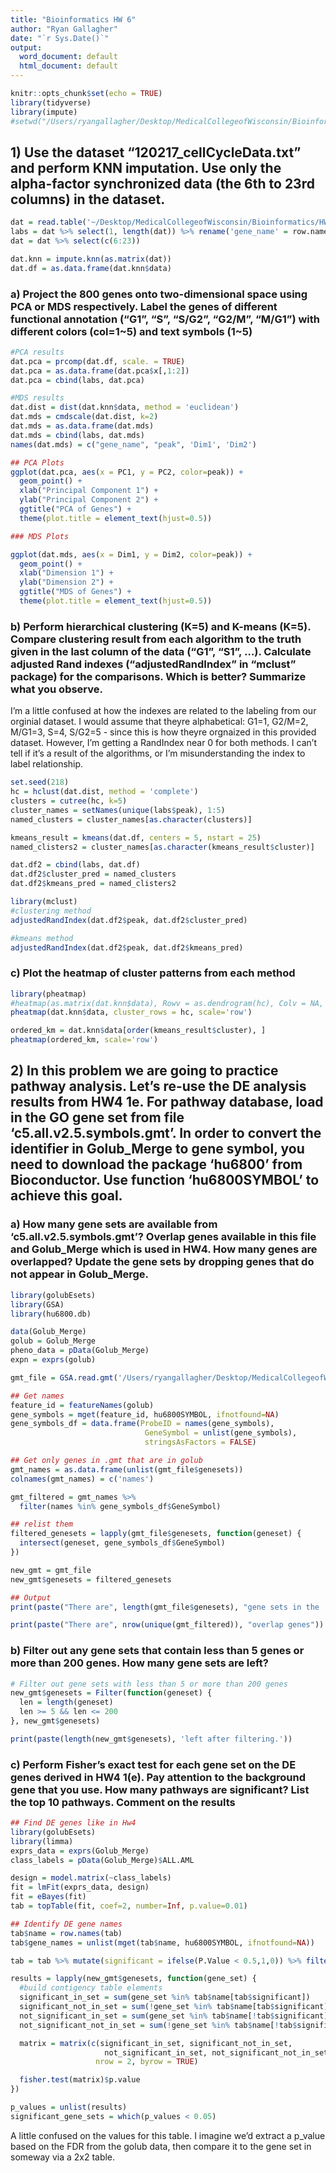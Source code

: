 ```yaml
---
title: "Bioinformatics HW 6"
author: "Ryan Gallagher"
date: "`r Sys.Date()`"
output:
  word_document: default
  html_document: default
---
```


```r
knitr::opts_chunk$set(echo = TRUE)
library(tidyverse)
library(impute)
#setwd("/Users/ryangallagher/Desktop/MedicalCollegeofWisconsin/Bioinformatics/HW6")
```

## 1) Use the dataset "120217_cellCycleData.txt" and perform KNN imputation. Use only the alpha-factor synchronized data (the 6th to 23rd columns) in the dataset.

```r
dat = read.table('~/Desktop/MedicalCollegeofWisconsin/Bioinformatics/HW6/120217_W7_cellCycleData.txt', sep='\t', header=TRUE)
labs = dat %>% select(1, length(dat)) %>% rename('gene_name' = row.names)
dat = dat %>% select(c(6:23))

dat.knn = impute.knn(as.matrix(dat))
dat.df = as.data.frame(dat.knn$data)
```

### a) Project the 800 genes onto two-dimensional space using PCA or MDS respectively. Label the genes of different functional annotation ("G1", "S", "S/G2", "G2/M", "M/G1") with different colors (col=1\~5) and text symbols (1\~5)

```r
#PCA results
dat.pca = prcomp(dat.df, scale. = TRUE)
dat.pca = as.data.frame(dat.pca$x[,1:2])
dat.pca = cbind(labs, dat.pca)

#MDS results
dat.dist = dist(dat.knn$data, method = 'euclidean')
dat.mds = cmdscale(dat.dist, k=2)
dat.mds = as.data.frame(dat.mds)
dat.mds = cbind(labs, dat.mds)
names(dat.mds) = c("gene_name", "peak", 'Dim1', 'Dim2')

```

```r
## PCA Plots
ggplot(dat.pca, aes(x = PC1, y = PC2, color=peak)) +
  geom_point() +
  xlab("Principal Component 1") +
  ylab("Principal Component 2") +
  ggtitle("PCA of Genes") + 
  theme(plot.title = element_text(hjust=0.5))
```

```r
### MDS Plots

ggplot(dat.mds, aes(x = Dim1, y = Dim2, color=peak)) +
  geom_point() +
  xlab("Dimension 1") +
  ylab("Dimension 2") +
  ggtitle("MDS of Genes") +
  theme(plot.title = element_text(hjust=0.5))

```

### b) Perform hierarchical clustering (K=5) and K-means (K=5). Compare clustering result from each algorithm to the truth given in the last column of the data ("G1", "S1", ...). Calculate adjusted Rand indexes ("adjustedRandIndex" in "mclust" package) for the comparisons. Which is better? Summarize what you observe.

I'm a little confused at how the indexes are related to the labeling from our orginial dataset. I would assume that theyre alphabetical: G1=1, G2/M=2, M/G1=3, S=4, S/G2=5 - since this is how theyre orgnaized in this provided dataset. However, I'm getting a RandIndex near 0 for both methods. I can't tell if it's a result of the algorithms, or I'm misunderstanding the index to label relationship.

```r
set.seed(218)
hc = hclust(dat.dist, method = 'complete')
clusters = cutree(hc, k=5)
cluster_names = setNames(unique(labs$peak), 1:5)
named_clusters = cluster_names[as.character(clusters)]

kmeans_result = kmeans(dat.df, centers = 5, nstart = 25)
named_clisters2 = cluster_names[as.character(kmeans_result$cluster)]

dat.df2 = cbind(labs, dat.df)
dat.df2$cluster_pred = named_clusters
dat.df2$kmeans_pred = named_clisters2

library(mclust)
#clustering method
adjustedRandIndex(dat.df2$peak, dat.df2$cluster_pred)

#kmeans method
adjustedRandIndex(dat.df2$peak, dat.df2$kmeans_pred)

```

### c) Plot the heatmap of cluster patterns from each method

```r
library(pheatmap)
#heatmap(as.matrix(dat.knn$data), Rowv = as.dendrogram(hc), Colv = NA, scale='row')
pheatmap(dat.knn$data, cluster_rows = hc, scale='row')

ordered_km = dat.knn$data[order(kmeans_result$cluster), ]
pheatmap(ordered_km, scale='row')


```


## 2) In this problem we are going to practice pathway analysis. Let's re-use the DE analysis results from HW4 1e. For pathway database, load in the GO gene set from file 'c5.all.v2.5.symbols.gmt'. In order to convert the identifier in Golub_Merge to gene symbol, you need to download the package 'hu6800' from Bioconductor. Use function 'hu6800SYMBOL' to achieve this goal.

### a) How many gene sets are available from 'c5.all.v2.5.symbols.gmt'? Overlap genes available in this file and Golub_Merge which is used in HW4. How many genes are overlapped? Update the gene sets by dropping genes that do not appear in Golub_Merge.

```r
library(golubEsets)
library(GSA)
library(hu6800.db)

data(Golub_Merge)
golub = Golub_Merge
pheno_data = pData(Golub_Merge)
expn = exprs(golub)

gmt_file = GSA.read.gmt('/Users/ryangallagher/Desktop/MedicalCollegeofWisconsin/Bioinformatics/HW6/c5_all_v2_5_symbols.gmt')

## Get names
feature_id = featureNames(golub)
gene_symbols = mget(feature_id, hu6800SYMBOL, ifnotfound=NA)
gene_symbols_df = data.frame(ProbeID = names(gene_symbols), 
                              GeneSymbol = unlist(gene_symbols), 
                              stringsAsFactors = FALSE)

## Get only genes in .gmt that are in golub
gmt_names = as.data.frame(unlist(gmt_file$genesets))
colnames(gmt_names) = c('names')

gmt_filtered = gmt_names %>%
  filter(names %in% gene_symbols_df$GeneSymbol)

## relist them
filtered_genesets = lapply(gmt_file$genesets, function(geneset) {
  intersect(geneset, gene_symbols_df$GeneSymbol)
})

new_gmt = gmt_file 
new_gmt$genesets = filtered_genesets
```

```r
## Output
print(paste("There are", length(gmt_file$genesets), "gene sets in the .gmt file"))

print(paste("There are", nrow(unique(gmt_filtered)), "overlap genes"))
```

### b) Filter out any gene sets that contain less than 5 genes or more than 200 genes. How many gene sets are left?

```r
# Filter out gene sets with less than 5 or more than 200 genes
new_gmt$genesets = Filter(function(geneset) {
  len = length(geneset)
  len >= 5 && len <= 200
}, new_gmt$genesets)

print(paste(length(new_gmt$genesets), 'left after filtering.'))
```

### c) Perform Fisher's exact test for each gene set on the DE genes derived in HW4 1(e). Pay attention to the background gene that you use. How many pathways are significant? List the top 10 pathways. Comment on the results

```r
## Find DE genes like in Hw4
library(golubEsets)
library(limma)
exprs_data = exprs(Golub_Merge)
class_labels = pData(Golub_Merge)$ALL.AML

design = model.matrix(~class_labels)
fit = lmFit(exprs_data, design)
fit = eBayes(fit)
tab = topTable(fit, coef=2, number=Inf, p.value=0.01)

## Identify DE gene names
tab$name = row.names(tab)
tab$gene_names = unlist(mget(tab$name, hu6800SYMBOL, ifnotfound=NA))

```

```r
tab = tab %>% mutate(significant = ifelse(P.Value < 0.5,1,0)) %>% filter(gene_names %in% gene_symbols_df$GeneSymbol)

results = lapply(new_gmt$genesets, function(gene_set) {
  #build contigency table elements
  significant_in_set = sum(gene_set %in% tab$name[tab$significant])
  significant_not_in_set = sum(!gene_set %in% tab$name[tab$significant])
  not_significant_in_set = sum(gene_set %in% tab$name[!tab$significant])
  not_significant_not_in_set = sum(!gene_set %in% tab$name[!tab$significant])

  matrix = matrix(c(significant_in_set, significant_not_in_set, 
                     not_significant_in_set, not_significant_not_in_set), 
                   nrow = 2, byrow = TRUE)

  fisher.test(matrix)$p.value
})

p_values = unlist(results)
significant_gene_sets = which(p_values < 0.05)

```

A little confused on the values for this table. I imagine we'd extract a p_value based on the FDR from the golub data, then compare it to the gene set in someway via a 2x2 table.